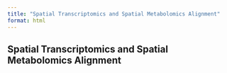 ```yaml
---
title: "Spatial Transcriptomics and Spatial Metabolomics Alignment"
format: html
---
```


## Spatial Transcriptomics and Spatial Metabolomics Alignment

